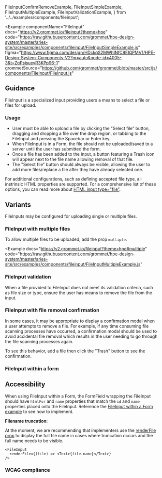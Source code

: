   FileInputConfirmRemoveExample,
  FileInputSimpleExample,
  FileInputMultipleExample,
  FileInputValidationExample,
} from '../../examples/components/fileinput';

<Example
  componentName="FileInput"
  docs="https://v2.grommet.io/fileinput?theme=hpe"
  code="https://raw.githubusercontent.com/grommet/hpe-design-system/master/aries-site/src/examples/components/fileinput/FileInputSimpleExample.js"
  figma="https://www.figma.com/design/HDckqS2MWhINfC8EIQPMV1/HPE-Design-System-Components-V2?m=auto&node-id=4005-3&t=ZqPsisuevR3KPp96-1"
  grommetSource="https://github.com/grommet/grommet/blob/master/src/js/components/FileInput/FileInput.js"
>
  <FileInputSimpleExample />
</Example>

## Guidance

FileInput is a specialized input providing users a means to select a file or files for upload.

### Usage

- User must be able to upload a file by clicking the "Select file" button, dragging and dropping a file over the drop region, or tabbing to the FileInput and pressing the Spacebar or Enter key.
- When FileInput is in a Form, the file should not be uploaded/saved to a server until the user has submitted the form.
- Once a file has been added to the input, a button featuring a Trash icon will appear next to the file name allowing removal of that file.
- The "Select file" button should always be visible, allowing the user to add more files/replace a file after they have already selected one.

For additional configurations, such as defining accepted file type, all instrinsic HTML properties are supported. For a comprehensive list of these options, you can read more about [HTML input type="file"](https://developer.mozilla.org/en-US/docs/Web/HTML/Element/input/file).

## Variants

FileInputs may be configured for uploading single or multiple files.

### FileInput with multiple files

To allow multiple files to be uploaded, add the prop `multiple`.

<Example
  docs="https://v2.grommet.io/fileinput?theme=hpe#multiple"
  code="https://raw.githubusercontent.com/grommet/hpe-design-system/master/aries-site/src/examples/components/fileinput/FileInputMultipleExample.js"
>
  <FileInputMultipleExample />
</Example>

### FileInput validation

When a file provided to FileInput does not meet its validation criteria, such as file
size or type, ensure the user has means to remove the file from the input.

<Example code="https://raw.githubusercontent.com/grommet/hpe-design-system/master/aries-site/src/examples/components/fileinput/FileInputValidationExample.js">
  <FileInputValidationExample />
</Example>

### FileInput with file removal confirmation

In some cases, it may be appropriate to display a confirmation modal when a user attempts to remove a file. For example, if any time consuming file scanning processes have occurred, a confirmation modal should be used to avoid accidental file removal which results in the user needing to go through the file scanning processes again.

To see this behavior, add a file then click the "Trash" button to see the confirmation.

<Example code="https://raw.githubusercontent.com/grommet/hpe-design-system/master/aries-site/src/examples/components/fileinput/FileInputConfirmRemoveExample.js">
  <FileInputConfirmRemoveExample />
</Example>

### FileInput within a form

<ExampleImagePreview
  label="See FileInput Preview"
  href="/templates/forms#required-and-optional-fields"
  src="/fileinput-form-preview.png"
  alt="HPE Design System FileInput Form Example"
/>

## Accessibility

When using FileInput within a Form, the FormField wrapping the FileInput should have `htmlFor` and `name` properties that match the `id` and `name` properties placed onto the FileInput. Reference the [FileInput within a Form example](/templates/forms#required-and-optional-fields) to see how to implement.

**Filename truncation:**

At the moment, we are recommending that implementers use the [renderFile prop](https://v2.grommet.io/fileinput#renderFile) to display the full file name in cases where truncation occurs and the full name needs to be visible.

```
<FileInput
  renderFile={(file) => <Text>{file.name}</Text>}
/>
```

### WCAG compliance

<AccessibilitySection title="fileinput" />
